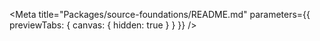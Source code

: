 
<Meta
	title="Packages/source-foundations/README.md"
	parameters={{ previewTabs: { canvas: { hidden: true } } }}
/>

<ReadMe />
